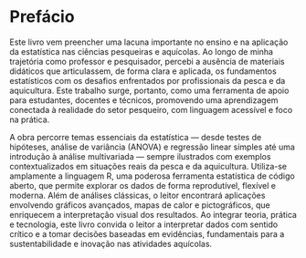 # Prefácio {.unnumbered}

Este livro vem preencher uma lacuna importante no ensino e na aplicação da estatística nas ciências pesqueiras e aquícolas. Ao longo de minha trajetória como professor e pesquisador, percebi a ausência de materiais didáticos que articulassem, de forma clara e aplicada, os fundamentos estatísticos com os desafios enfrentados por profissionais da pesca e da aquicultura. Este trabalho surge, portanto, como uma ferramenta de apoio para estudantes, docentes e técnicos, promovendo uma aprendizagem conectada à realidade do setor pesqueiro, com linguagem acessível e foco na prática.

A obra percorre temas essenciais da estatística — desde testes de hipóteses, análise de variância (ANOVA) e regressão linear simples até uma introdução à análise multivariada — sempre ilustrados com exemplos contextualizados em situações reais da pesca e da aquicultura. Utiliza-se amplamente a linguagem R, uma poderosa ferramenta estatística de código aberto, que permite explorar os dados de forma reprodutível, flexível e moderna. Além de análises clássicas, o leitor encontrará aplicações envolvendo gráficos avançados, mapas de calor e pictográficos, que enriquecem a interpretação visual dos resultados. Ao integrar teoria, prática e tecnologia, este livro convida o leitor a interpretar dados com sentido crítico e a tomar decisões baseadas em evidências, fundamentais para a sustentabilidade e inovação nas atividades aquícolas.

